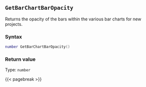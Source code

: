 ## `GetBarChartBarOpacity`

Returns the opacity of the bars within the various bar charts for new projects.

### Syntax {-}

``` .lua
number GetBarChartBarOpacity()
```


### Return value {-}

Type: `number`


{{< pagebreak >}}